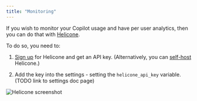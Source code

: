 ```yaml
---
title: "Monitoring"
---
```


If you wish to monitor your Copilot usage and have per user analytics, then you can do that with [Helicone](https://www.helicone.ai/).

To do so, you need to:

1. [Sign up](https://www.helicone.ai/signup) for Helicone and get an API key. (Alternatively, you can [self-host](https://docs.helicone.ai/getting-started/open-source) Helicone.)

1. Add the key into the settings - setting the `helicone_api_key` variable. (TODO link to settings doc page)

<img className="w-full" src="/images/helicone.png" alt="Helicone screenshot" />